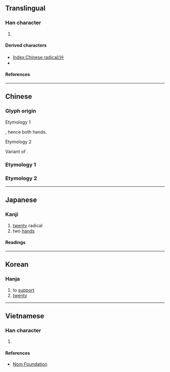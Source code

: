 {{also|廿}}
{{character info}}
{{character info|0x2F890}}
==Translingual==
{{stroke order|type=animate}}

===Han character===
{{Han char|rn=55|rad=廾|as=00|sn=3|four=44000|canj=JJ,XXJJ|ids=⿻丿十,⿻𠂇丨}}

# {{mul-kangxi radical-def}}

====Derived characters====
* [[Index:Chinese radical/廾]]
* {{l|mul|[[𧘬]], [[灷]], [[𬌪]], [[𫌲]], [[𫙐]], [[𬶽]], [[戒]]}}

====References====
{{Han ref|kx=0353.080|dkj=09583|dj=0668.070|hdz=10513.110|uh=5EFE}}

[[Category:CJKV radicals| ]]

----

==Chinese==
{{zh-forms}}
{{zh-wp|zh:廾部|en:Radical 55}}

===Glyph origin===
{{Han etym}}
; Etymology 1
{{Han compound|𠂇|又|t1=left hand|t2=right hand|ls=ic}}, hence both hands. 
; Etymology 2
Variant of {{l|zh|廿}}.
===Etymology 1===
{{zh-see|拱|a}}

===Etymology 2===
{{zh-see|廿}}

----

==Japanese==
{{wp|lang=ja|廾部}}

===Kanji===
{{ja-kanji|grade=|rs=廾00}}

# [[twenty]] radical
# two [[hands]]

====Readings====
{{ja-readings
|goon=く
|kanon=きょう<きよう
|kun=ささ-げる <!-- にじゅう<にじふ,　にじゅうあし<にじふあし -->
}}

{{attention|ja|confirm radical for "twenty"}}

----

==Korean==

===Hanja===
{{ko-hanja|받들다|받들|공}}

# to [[support]]
# [[twenty]]

----

==Vietnamese==

===Han character===
{{vi-hantu|rs=廾00|[[trấp]], [[trập]], [[củng]]}}

# {{rfdef|vi|sort=廾00}}

====References====
* [http://nomfoundation.org/common/nom_details.php?codepoint=5EFE Nom Foundation]